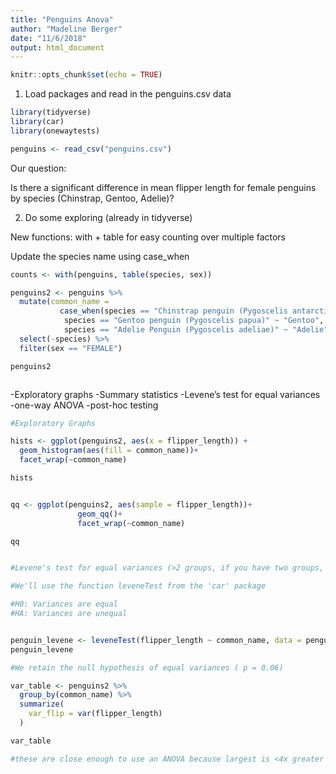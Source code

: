 ```yaml
---
title: "Penguins Anova"
author: "Madeline Berger"
date: "11/6/2018"
output: html_document
---
```


```r
knitr::opts_chunk$set(echo = TRUE)
```

1. Load packages and read in the penguins.csv data

```r
library(tidyverse)
library(car)
library(onewaytests)

penguins <- read_csv("penguins.csv")
```

Our question:

Is there a significant difference in mean flipper length for female penguins by species (Chinstrap, Gentoo, Adelie)?

2. Do some exploring (already in tidyverse)

New functions: with + table for easy counting over multiple factors

Update the species name using case_when 

```r

counts <- with(penguins, table(species, sex))

penguins2 <- penguins %>% 
  mutate(common_name =
           case_when(species == "Chinstrap penguin (Pygoscelis antarctica)" ~ "Chinstrap",
            species == "Gentoo penguin (Pygoscelis papua)" ~ "Gentoo", 
            species == "Adelie Penguin (Pygoscelis adeliae)" ~ "Adelie" )) %>% 
  select(-species) %>% 
  filter(sex == "FEMALE")

penguins2



```

-Exploratory graphs
-Summary statistics
-Levene's test for equal variances
-one-way ANOVA
-post-hoc testing

```r
#Exploratory Graphs 

hists <- ggplot(penguins2, aes(x = flipper_length)) +
  geom_histogram(aes(fill = common_name))+
  facet_wrap(~common_name)

hists


qq <- ggplot(penguins2, aes(sample = flipper_length))+
               geom_qq()+
               facet_wrap(~common_name)

qq


#Levene's test for equal variances (>2 groups, if you have two groups, use the F-test for equal variances)

#We'll use the function leveneTest from the 'car' package

#H0: Variances are equal
#HA: Variances are unequal 


penguin_levene <- leveneTest(flipper_length ~ common_name, data = penguins2)
penguin_levene

#We retain the null hypothesis of equal variances ( p = 0.06)

var_table <- penguins2 %>% 
  group_by(common_name) %>% 
  summarize(
    var_flip = var(flipper_length)
  )

var_table

#these are close enough to use an ANOVA because largest is <4x greater than smallest
```



